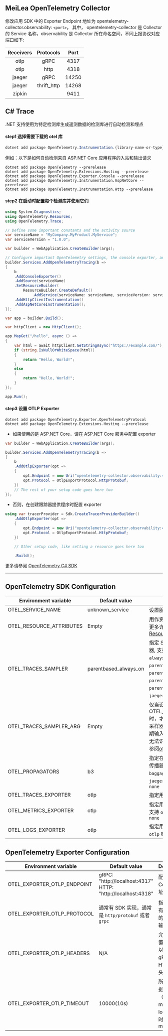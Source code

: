 
<Alert message="在使用前请联系集群管理员开启 MeiLea Observability 相关的组件。" />

## MeiLea OpenTelemetry Collector

修改应用 SDK 中的 Exporter Endpoint 地址为 opentelemetry-collector.observability: `<port>`。 其中， opentelemetry-collector 是 Collector 的 Service 名称，observability 是 Collector 所在命名空间，不同上报协议对应端口如下:

| Receivers |  Protocols  | Port  |
| :-------: | :---------: | :---: |
|   otlp    |    gRPC     | 4317  |
|   otlp    |    http     | 4318  |
|  jaeger   |    gRPC     | 14250 |
|  jaeger   | thrift_http | 14268 |
|  zipkin   |             | 9411  |

## C# Trace

.NET 支持使用为特定检测库生成遥测数据的检测库进行自动检测和埋点

#### step1 选择需要下载的 otel 库

```c#
dotnet add package OpenTelemetry.Instrumentation.{library-name-or-type}
```

例如：以下是如何自动检测来自 ASP.NET Core 应用程序的入站和输出请求

```console
dotnet add package OpenTelemetry --prerelease
dotnet add package OpenTelemetry.Extensions.Hosting --prerelease
dotnet add package OpenTelemetry.Exporter.Console --prerelease
dotnet add package OpenTelemetry.Instrumentation.AspNetCore --prerelease
dotnet add package OpenTelemetry.Instrumentation.Http --prerelease
```

#### step2 在启动时配置每个检测库并使用它们

```c#
using System.Diagnostics;
using OpenTelemetry.Resources;
using OpenTelemetry.Trace;

// Define some important constants and the activity source
var serviceName = "MyCompany.MyProduct.MyService";
var serviceVersion = "1.0.0";

var builder = WebApplication.CreateBuilder(args);

// Configure important OpenTelemetry settings, the console exporter, and automatic instrumentation
builder.Services.AddOpenTelemetryTracing(b =>
{
    b
    .AddConsoleExporter()
    .AddSource(serviceName)
    .SetResourceBuilder(
        ResourceBuilder.CreateDefault()
            .AddService(serviceName: serviceName, serviceVersion: serviceVersion))
    .AddHttpClientInstrumentation()
    .AddAspNetCoreInstrumentation();
});

var app = builder.Build();

var httpClient = new HttpClient();

app.MapGet("/hello", async () =>
{
    var html = await httpClient.GetStringAsync("https://example.com/");
    if (string.IsNullOrWhiteSpace(html))
    {
        return "Hello, World!";
    }
    else
    {
        return "Hello, World!";
    }
});

app.Run();
```

#### step3 设置 OTLP Exporter

```
dotnet add package OpenTelemetry.Exporter.OpenTelemetryProtocol
dotnet add package OpenTelemetry.Extensions.Hosting --prerelease
```

- 如果使用的是 ASP.NET Core，请在 ASP.NET Core 服务中配置 exporter

```c#
var builder = WebApplication.CreateBuilder(args);

builder.Services.AddOpenTelemetryTracing(b =>
{
    b
    .AddOtlpExporter(opt =>
    {
        opt.Endpoint = new Uri("opentelemetry-collector.observability:4318");
        opt.Protocol = OtlpExportProtocol.HttpProtobuf;
    })
    // The rest of your setup code goes here too
});
```

- 否则，在创建跟踪器提供程序时配置 exporter

```c#
using var tracerProvider = Sdk.CreateTracerProviderBuilder()
    .AddOtlpExporter(opt =>
    {
        opt.Endpoint = new Uri("opentelemetry-collector.observability:4318");
        opt.Protocol = OtlpExportProtocol.HttpProtobuf;
    })

    // Other setup code, like setting a resource goes here too

    .Build();
```

更多请参阅 [OpenTelemetry C# SDK](https://github.com/open-telemetry/opentelemetry-dotnet-instrumentation)

---

## OpenTelemetry SDK Configuration

| Environment variable | Default value | Description |
| --- | --- | --- |
| OTEL_SERVICE_NAME | unknown_service | 设置服务名 `service.name` |
| OTEL_RESOURCE_ATTRIBUTES | Empty | 用作资源属性的键值对。有关更多详细信息，请参阅 [Resource SDK](https://opentelemetry.io/docs/reference/specification/resource/sdk/#specifying-resource-information-via-an-environment-variable) |
| OTEL_TRACES_SAMPLER | parentbased_always_on | 指定 SDK 用于采样跟踪的采样器, 支持 `always_on`、`always_off`、`traceidratio`、`parentbased_always_on`、`parentbased_always_off`、`parentbased_traceidratio`、`parentbased_jaeger_remote`、`jaeger_remote` 或者 `xray` |
| OTEL_TRACES_SAMPLER_ARG | Empty | 仅当设置 OTEL_TRACES_SAMPLER 时，才会使用指定的值。每个采样器类型都定义了自己的预期输入（如果有的话）。无效或无法识别的输入记录为错误, 请参阅[otel_traces_sampler_arg](https://opentelemetry.io/docs/concepts/sdk-configuration/general-sdk-configuration/#otel_traces_sampler_arg) |
| OTEL_PROPAGATORS | b3 | 指定在逗号分隔列表中使用的传播器, 支持 `tracecontext`、`baggage`、`b3`、`b3multi`、`jaeger`、`xray`、`ottrace` 或者 `none` |
| OTEL_TRACES_EXPORTER | otlp | 指定用于 trace 的 exporter |
| OTEL_METRICS_EXPORTER | otlp | 指定用于 metrics 的 exporter,支持 `otlp`、`prometheus` 或者 `none` |
| OTEL_LOGS_EXPORTER | otlp | 指定用于 log 的 exporter,支持 `otlp` 或者 `none` |

## OpenTelemetry Exporter Configuration

| Environment variable | Default value | Description |
| --- | --- | --- |
| OTEL_EXPORTER_OTLP_ENDPOINT | gRPC: "http://localhost:4317" <br /> HTTP: "http://localhost:4318" | 配置 OTEL Collector 地址 |
| OTEL_EXPORTER_OTLP_PROTOCOL | 通常有 SDK 实现，通常是 `http/protobuf` 或者 `grpc` | 指定用于所有遥测数据的 OTLP 传输协议 |
| OTEL_EXPORTER_OTLP_HEADERS | N/A | 允许您将配置为键值对以添加到的 gRPC 或 HTTP 请求头中 |
| OTEL_EXPORTER_OTLP_TIMEOUT | 10000(10s) | 所有上报数据（traces、metrics、logs）的超时值，单位 ms |
